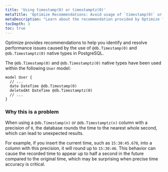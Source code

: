 ```yaml
---
title: 'Using timestamp(0) or timestamptz(0)'
metaTitle: 'Optimize Recommendations: Avoid usage of `timestamp(0)` or `timestamptz(0)`'
metaDescription: "Learn about the recommendation provided by Optimize for using `timestamp(0)` or `timestamptz(0)` native type."
tocDepth: 3
toc: true
---
```


Optimize provides recommendations to help you identify and resolve performance issues caused by the use of `@db.Timestamp(0)` and `@db.Timestamptz(0)` native types in PostgreSQL.

The `@db.Timestamp(0)` and `@db.Timestamptz(0)` native types have been used within the following `User` model:

```prisma
model User {
  // ...
  date DateTime @db.Timestamp(0)
  deletedAt DateTime @db.Timestamptz(0)
  // ...
}
```

### Why this is a problem

When using a `@db.Timestamp(n)` or `@db.Timestamptz(n)` column with a precision of `0`, the database rounds the time to the nearest whole second, which can lead to unexpected results. 

For example, if you insert the current time, such as `15:30:45.678`, into a column with this precision, it will round up to `15:30:46`. This behavior can cause the recorded time to appear up to half a second in the future compared to the original time, which may be surprising when precise time accuracy is critical.
